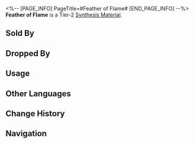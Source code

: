 <%-- [PAGE_INFO]
PageTitle=#Feather of Flame#
[END_PAGE_INFO] --%>
{{Item Infobox
|id          = 181004
|image       = Item Feather of Flame.png
|type        = Synthesis Material
|invCategory = Other Materials
|rarity      = 2
|effect      = Tier 2 Synthesis Material
|description = Warm dark feather with a weak ember at its tip.<br />Sparks trail the feather as it's waved around.
|source1     = [[Cloudford: Mara-Struck Soldiers or other enemies]]
|source2     = [[Found in destructible objects in Jarilo-VI]]
|source3     = [[Administrative District Shop]]
}}
{{Description|''"The legend of the Phoenix spreads far throughout the entire universe..."''}}
'''Feather of Flame''' is a Tier-2 [[Synthesis Material]].

==Sold By==
{{Shop Availability}}

==Dropped By==
{{Dropped By}}

==Usage==
{{Craft Usage}}

==Other Languages==
{{Other Languages
|en   = Feather of Flame
|zhs  = 火之翎
|zht  = 火之翎
|ja   = 火の羽根
|ko   = 화염 깃털
|es   = Pluma del fuego
|fr   = Plume de flamme
|ru   = Перо пламени
|th   = Feather of Flame
|vi   = Lông Vũ Lửa
|de   = Feder der Flamme
|id   = Feather of Flame
|pt   = Pena de Chama
}}

==Change History==
{{Change History|2.0}}

==Navigation==
{{Synthesis Material Navbox}}